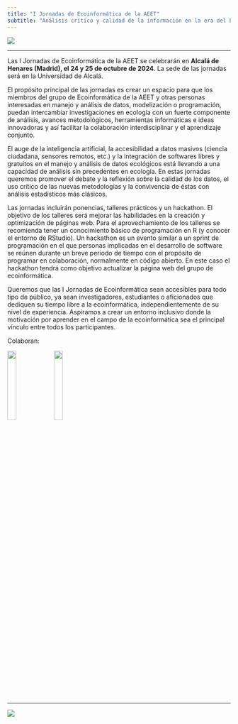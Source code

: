 ```yaml
---
title: "I Jornadas de Ecoinformática de la AEET"
subtitle: "Análisis crítico y calidad de la información en la era del big data y la inteligencia artificial"
---
```


![](images/plaza-de-san-diego-universidad-1.png){fig-align="center"}

------------------------------------------------------------------------

Las I Jornadas de Ecoinformática de la AEET se celebrarán en **Alcalá de Henares (Madrid), el 24 y 25 de octubre de 2024**. La sede de las jornadas será en la Universidad de Alcalá. 
<!--[https://maps.app.goo.gl/5BtLbRRfLgmjFvP29](https://maps.app.goo.gl/2CRoNPWiuwyFVQZ6A).-->

El propósito principal de las jornadas es crear un espacio para que los miembros del grupo de Ecoinformática de la AEET y otras personas interesadas en manejo y análisis de datos, modelización o programación, puedan intercambiar investigaciones en ecología con un fuerte componente de análisis, avances metodológicos, herramientas informáticas e ideas innovadoras y así facilitar la colaboración interdisciplinar y el aprendizaje conjunto.

El auge de la inteligencia artificial, la accesibilidad a datos masivos (ciencia ciudadana, sensores remotos, etc.) y la integración de softwares libres y gratuitos en el manejo y análisis de datos ecológicos está llevando a una capacidad de análisis sin precedentes en ecología. En estas jornadas queremos promover el debate y la reflexión sobre la calidad de los datos, el uso crítico de las nuevas metodologías y la convivencia de éstas con análisis estadísticos más clásicos.

Las jornadas incluirán ponencias, talleres prácticos y un hackathon. El objetivo de los talleres será mejorar las habilidades en la creación y optimización de páginas web. Para el aprovechamiento de los talleres se recomienda tener un conocimiento básico de programación en R (y conocer el entorno de RStudio). Un hackathon es un evento similar a un sprint de programación en el que personas implicadas en el desarrollo de software se reúnen durante un breve periodo de tiempo con el propósito de programar en colaboración, normalmente en código abierto. En este caso el hackathon tendrá como objetivo actualizar la página web del grupo de ecoinformática.

Queremos que las I Jornadas de Ecoinformática sean accesibles para todo tipo de público, ya sean investigadores, estudiantes o aficionados que dediquen su tiempo libre a la ecoinformática, independientemente de su nivel de experiencia. Aspiramos a crear un entorno inclusivo donde la motivación por aprender en el campo de la ecoinformática sea el principal vínculo entre todos los participantes.

Colaboran:

![](https://secuah.web.uah.es/2017/wp-content/uploads/2017/02/image4.png){fig-align="left" width=20%}
![](https://imscdn.abcore.org/r/aeet.org/w300-h143/mm/image/logobueno2.png){fig-align="right" width=20%}




------------------------------------------------------------------------

![](images/Logo_ecoinf_10.jpg){fig-align="center"}
